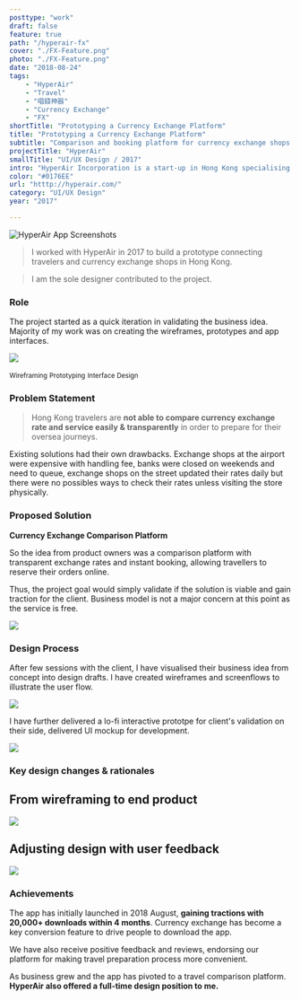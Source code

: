 ```yaml
---
posttype: "work"
draft: false
feature: true
path: "/hyperair-fx"
cover: "./FX-Feature.png"
photo: "./FX-Feature.png"
date: "2018-08-24"
tags: 
    - "HyperAir"
    - "Travel"
    - "唱錢神器"
    - "Currency Exchange"
    - "FX"
shortTitle: "Prototyping a Currency Exchange Platform"
title: "Prototyping a Currency Exchange Platform"
subtitle: "Comparison and booking platform for currency exchange shops in Hong Kong"
projectTitle: "HyperAir"
smallTitle: "UI/UX Design / 2017"
intro: "HyperAir Incorporation is a start-up in Hong Kong specialising in all-rounded travel service. I have worked on their debut app focusing on currency exchange."
color: "#0176EE"
url: "htttp://hyperair.com/"
category: "UI/UX Design"
year: "2017"

---
```


![HyperAir App Screenshots](./FX-Hero-2.png)


<WorkMeta>
<ColumnItem span="span 8">

> I worked with HyperAir in 2017 to build a prototype connecting travelers and currency exchange shops in Hong Kong.

> I am the sole designer contributed to the project.

</ColumnItem>
<ColumnItem span="span 4">
<GridBlock>
<Meta icon="mobile-alt" label="platform" value="Mobile App"/>
<Meta icon="calendar-alt" label="timeline" value="2017 Sep - 2018 Dec"/>
<Meta icon="mug-hot" label="type" value="Client"/>
</GridBlock>
</ColumnItem>
</WorkMeta>

<Wrapper style="margin-top: 2rem">

### Role

The project started as a quick iteration in validating the business idea. Majority of my work was on creating the wireframes, prototypes and app interfaces.

</Wrapper>

![](./FX-Role.png)

<GridBlock margin="0 auto" style="text-align: center; margin-top: 20px;">
  <Wrapper><small>Wireframing</small></Wrapper>
  <Wrapper><small>Prototyping</small></Wrapper>
  <Wrapper><small>Interface Design</small></Wrapper>
</GridBlock>

### Problem Statement

> Hong Kong travelers are **not able to compare currency exchange rate and service easily & transparently** in order to prepare for their oversea journeys.

Existing solutions had their own drawbacks. Exchange shops at the airport were expensive with handling fee, banks were closed on weekends and need to queue, exchange shops on the street updated their rates daily but there were no possibles ways to check their rates unless visiting the store physically.

### Proposed Solution

**Currency Exchange Comparison Platform** 

So the idea from product owners was a comparison platform with transparent exchange rates and instant booking, allowing travellers to reserve their orders online.

Thus, the project goal would simply validate if the solution is viable and gain traction for the client. Business model is not a major concern at this point as the service is free.

![](./FX-Solution.png)


### Design Process

After few sessions with the client, I have visualised their business idea from concept into design drafts. I have created wireframes and screenflows to illustrate the user flow. 

![](./FX-Wireframe.png)

I have further delivered a lo-fi interactive prototpe for client's validation on their side,  delivered UI mockup for development. 

![](./FX-Mockup.png)

### Key design changes & rationales

## From wireframing to end product

![](./FX-DesignChange-1.png)

## Adjusting design with user feedback

![](./FX-DesignChange-2.png)

### Achievements

<GridBlock margin="2rem 0;">
<Meta label="App Installs" value="20,000+" isLarge/>
<Meta label="Currency exchange volume" value="HK$38m" isLarge/>
</GridBlock>

The app has initially launched in 2018 August, **gaining tractions with 20,000+ downloads within 4 months**. Currency exchange has become a key conversion feature to drive people to download the app.

We have also receive positive feedback and reviews, endorsing our platform for making travel preparation process more convenient.

As business grew and the app has pivoted to a travel comparison platform. **HyperAir also offered a full-time design position to me.**